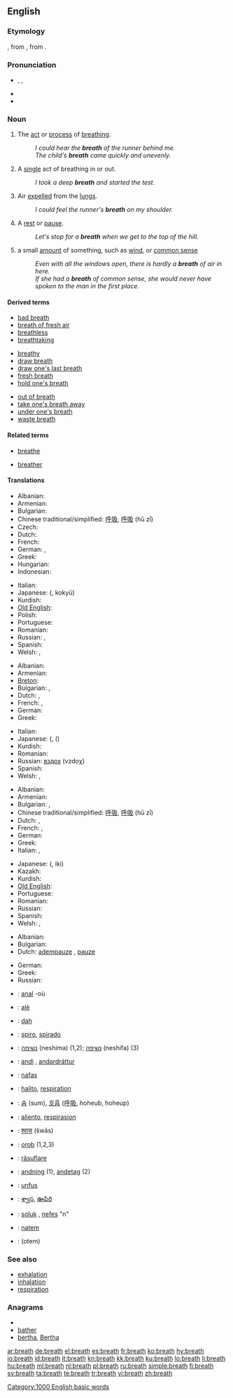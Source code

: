 ==English==
{{wikipedia|breath (disambiguation)}}
{{rank|sorry|share|working|988|breath|camp|prove|engaged}}

===Etymology===
{{etyl|ang}} {{term|bræþ|brǣþ|smell, exhalation}}, from {{proto|Germanic|brǣþoz}}, from {{proto|Indo-European|bʰrēto-|exhalation from heat; steam}}.

===Pronunciation===
* {{enPR|brĕth}}, {{IPA|/brɛθ/}}, {{SAMPA|/brET/}}
* {{audio|en-us-breath.ogg|Audio (US)}}
* {{rhymes|ɛθ}}

===Noun===
{{en-noun|s|-}}
{{wikipedia}}

# {{uncountable}} The [[act]] or [[process]] of [[breathe|breathing]].
#: ''I could hear the '''breath''' of the runner behind me.''
#: ''The child's '''breath''' came quickly and unevenly.''
# {{countable}} A [[single]] act of breathing in or out.
#: ''I took a deep '''breath''' and started the test.''
# {{uncountable}} Air [[expel]]led from the [[lung]]s.
#: ''I could feel the runner's '''breath''' on my shoulder.''
# {{countable}} A [[rest]] or [[pause]].
#: ''Let's stop for a '''breath''' when we get to the top of the hill.''
# a small [[amount]] of something, such as [[wind]], or [[common sense]]
#: ''Even with all the windows open, there is hardly a '''breath''' of air in here.''
#: ''If she had a '''breath''' of common sense, she would never have spoken to the man in the first place.''

====Derived terms====
{{rel-top3|Terms derived from ''breath''}}
* [[bad breath]]
* [[breath of fresh air]]
* [[breathless]]
* [[breathtaking]]
{{rel-mid3}}
* [[breathy]]
* [[draw breath]]
* [[draw one's last breath]]
* [[fresh breath]]
* [[hold one's breath]]
{{rel-mid3}}
* [[out of breath]]
* [[take one's breath away]]
* [[under one's breath]]
* [[waste breath]]
{{rel-bottom}}

====Related terms====
{{rel-top|Terms etymologically related to ''breath''}}
* [[breathe]]
{{rel-mid}}
* [[breather]]
{{rel-bottom}}

====Translations====
{{trans-top|act or process of breathing}}
* Albanian: {{t-|sq|frymëmarrje|xs=Albanian}}
* Armenian: {{t|hy|շնչառություն|tr=šnčaṙut'yun}}
* Bulgarian: {{t|bg|дишане|n}}
* Chinese traditional/simplified: [[呼吸]], [[呼吸]] (hū zī)
* Czech: {{t-|cs|dech|m}}
* Dutch: {{t+|nl|ademhaling|f}}
* French: {{t+|fr|respiration|f}}
* German: {{t-|de|Atmen|n}},  {{t+|de|Atmung|f}}
* Greek: {{t+|el|αναπνοή|f|tr=anapnoí}}
* Hungarian: {{t+|hu|lélegzet}}
* Indonesian: {{t-|id|nafas|xs=Indonesian}}
{{trans-mid}}
* Italian: {{t+|it|respiro|m}}
* Japanese: {{Jpan|[[呼吸]]}} ({{Jpan|[[こきゅう]]}}, kokyū)
* Kurdish: {{t+|ku|هه‌ناسه‌|sc=ku-Arab}}
* [[Old English]]: {{t-|ang|æþm|xs=Old English}}
* Polish: {{t+|pl|oddech|m}}
* Portuguese: {{t|pt|respiração}}
* Romanian: {{t|ro|respiraţie}}
* Russian: {{t+|ru|дыхание|n|tr=dyχánije}}, {{t+|ru|вздох}}
* Spanish: {{t+|es|respiración|f}}
* Welsh: {{t-|cy|anadl|m|f|xs=Welsh}},  {{t|cy|anadlau|p|xs=Welsh}}
{{trans-bottom}}

{{trans-top|a single act of breathing in and out}}
* Albanian: {{t-|sq|frymë|xs=Albanian}}
* Armenian: {{t-|hy|շունչ|tr=šunč}}
* [[Breton]]: {{t+|br|anal|xs=Breton}}
* Bulgarian: {{t|bg|вдишване|n}},  {{t|bg|издишване|n}}
* Dutch: {{t+|nl|adem|m}}, {{t-|nl|asem|m}}
* French: {{t+|fr|souffle|m}}, {{t+|fr|respiration|f}}
* German: {{t-|de|Atemzug|m}}
* Greek: {{t+|el|αναπνοή|f|tr=anapnoí}}
{{trans-mid}}
* Italian: {{t+|it|respiro|m}}
* Japanese: {{Jpan|[[呼吸]]}} ({{t|ja|こきゅう|tr=kokyū}}, {{Jpan|[[息]]}} ({{t+|ja|いき|tr=iki}})
* Kurdish: {{ku-Arab|[[هه‌ناسه‌]]}}
* Romanian: {{t|ro|suflu|m}}
* Russian: [[вздох]] (vzdoχ) {{m}}
* Spanish: {{t+|es|respiración}}
* Welsh: {{t-|cy|anadl|m|f|xs=Welsh}},  {{t|cy|anadlau|p|xs=Welsh}}
{{trans-bottom}}

{{trans-top|air expelled from the lungs}}
* Albanian: {{t-|sq|frymë|xs=Albanian}}
* Armenian: {{t-|hy|շունչ|tr=šunč}}
* Bulgarian: {{t+|bg|дъх|m}},  {{t+|bg|дихание|n}}
* Chinese traditional/simplified: [[呼吸]], [[呼吸]] (hū zī)
* Dutch: {{t+|nl|adem|m}}, {{t-|nl|asem|m}}
* French: {{t+|fr|haleine|f}}, {{t+|fr|souffle|m}}
* German: {{t+|de|Atem|m}}
* Greek: {{t|el|ανάσα|f|tr=anása}}
* Italian: {{t+|it|alito|m}},  {{t+|it|fiato|m}}
{{trans-mid}}
* Japanese: {{Jpan|[[息]]}} ({{Jpan|[[いき]]}}, iki)
* Kazakh: {{t|kk|дем|tr=dem|sc=Cyrl|xs=Kazakh}}
* Kurdish: {{ku-Arab|[[هه‌ناسه‌]]}}
* [[Old English]]: {{t-|ang|æþm|m|xs=Old English}}
* Portuguese: {{t+|pt|hálito}}
* Romanian: {{t|ro|suflu|m}}
* Russian: {{t+|ru|дыхание|n|tr=dyχánije}}
* Spanish: {{t-|es|aliento|m}}
* Welsh: {{t-|cy|anadl|m|f|xs=Welsh}},  {{t|cy|anadlau|p|xs=Welsh}}
{{trans-bottom}}

{{trans-top|a rest or pause}}
* Albanian: {{t-|sq|frymë|xs=Albanian}}
* Bulgarian: {{t|bg|отдих|m}}
* Dutch: [[adempauze]] {{f}}, [[pauze]] {{f}}
{{trans-mid}}
* German: {{t+|de|Atempause|f}}
* Greek: {{t|el|ανάσα|f|tr=anása}}
* Russian: {{t+|ru|передышка|f|tr=p'er'edýška}}
{{trans-bottom}}

{{checktrans-top}}
* {{ttbc|Breton}}: [[anal]] {{f}} -où
* {{ttbc|Catalan}}: [[alè]] {{m}}
* {{ttbc|Croatian}}: [[dah]] {{m}}
* {{ttbc|Esperanto}}: [[spiro]], [[spirado]]
* {{ttbc|Hebrew}}: [[נשימה]] (neshima) {{f}} (1,2); [[נשיפה]] (neshifa) {{f}} (3)
* {{ttbc|Icelandic}}: [[andi]] {{m}}, [[andardráttur]] {{m}}
* {{ttbc|Indonesian}}: [[nafas]]
* {{ttbc|Interlingua}}: [[halito]], [[respiration]]
{{trans-mid}}
* {{ttbc|Korean}}: [[숨]] (sum), [[호흡]] ([[呼吸]], hoheub, hoheup)
* {{ttbc|Ladino}}: [[aliento]], [[respirasion]]
* {{ttbc|Marathi}}: [[श्वास]] (šwās) {{g|Marathi}}
* {{ttbc|Old English}}: [[oroþ]] {{n}} (1,2,3)
* {{ttbc|Romanian}}: [[răsuflare]]
* {{ttbc|Swedish}}: [[andning]] (1), [[andetag]] (2)
* {{ttbc|Central Atlas Tamazight}}: [[unfus]] {{m}}
* {{ttbc|Telugu}}: [[శ్వాస]], [[ఊపిరి]]
* {{ttbc|Turkish}}: [[soluk]] , [[nefes]] "n"
* {{ttbc|Volapük}}: [[natem]]
* {{ttbc|Yiddish}}: (otem)
{{trans-bottom}}

===See also===
* [[exhalation]]
* [[inhalation]]
* [[respiration]]

===Anagrams===
* {{alphagram|abehrt}}
* [[bather#English|bather]]
* [[bertha#English|bertha]], [[Bertha#English|Bertha]]

[[Category:1000 English basic words]]

[[ar:breath]]
[[de:breath]]
[[el:breath]]
[[es:breath]]
[[fr:breath]]
[[ko:breath]]
[[hy:breath]]
[[io:breath]]
[[id:breath]]
[[it:breath]]
[[kn:breath]]
[[kk:breath]]
[[ku:breath]]
[[lo:breath]]
[[li:breath]]
[[hu:breath]]
[[ml:breath]]
[[nl:breath]]
[[pl:breath]]
[[ru:breath]]
[[simple:breath]]
[[fi:breath]]
[[sv:breath]]
[[ta:breath]]
[[te:breath]]
[[tr:breath]]
[[vi:breath]]
[[zh:breath]]